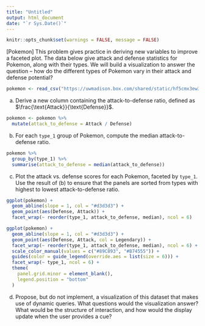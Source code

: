 ```yaml
---
title: "Untitled"
output: html_document
date: "`r Sys.Date()`"
---
```


```r
knitr::opts_chunk$set(warnings = FALSE, message = FALSE)
```

[Pokemon]  This problem gives practice in deriving new variables to improve a
faceted plot. The data below give attack and defense statistics for Pokemon,
along with their types. We will build a visualization to answer the question --
how do the different types of Pokemon vary in their attack and defense
potential?

```r
pokemon <- read_csv("https://uwmadison.box.com/shared/static/hf5cmx3ew3ch0v6t0c2x56838er1lt2c.csv")
```
    
a. Derive a new column containing the attack-to-defense ratio, defined as
$\frac{\text{Attack}}{\text{Defense}}$.

```r
pokemon <- pokemon %>%
  mutate(attack_to_defense = Attack / Defense)
```


b. For each `type_1` group of Pokemon, compute the median attack-to-defense
ratio.

```r
pokemon %>%
  group_by(type_1) %>%
  summarise(attack_to_defense = median(attack_to_defense))
```

c. Plot the attack vs. defense scores for each Pokemon, faceted by `type_1`. Use
the result of (b) to ensure that the panels are sorted from types with highest
to lowest attack-to-defense ratio.

```r
ggplot(pokemon) + 
  geom_abline(slope = 1, col = "#d3d3d3") +
  geom_point(aes(Defense, Attack)) +
  facet_wrap(~ reorder(type_1, attack_to_defense, median), ncol = 6)
```

```r
ggplot(pokemon) + 
  geom_abline(slope = 1, col = "#d3d3d3") +
  geom_point(aes(Defense, Attack, col = Legendary)) +
  facet_wrap(~ reorder(type_1, attack_to_defense, median), ncol = 6) +
  scale_color_manual(values = c("#89C893", "#B74555")) +
  guides(color = guide_legend(override.aes = list(size = 6))) +
  facet_wrap(~ type_1, ncol = 6) +
  theme(
    panel.grid.minor = element_blank(),
    legend.position = "bottom"
  )
```

d. Propose, but do not implement, a visualization of this dataset that makes use
of dynamic queries. What questions would the visualization answer? What would be
the structure of interaction, and how would the display update when the user
provides a cue?